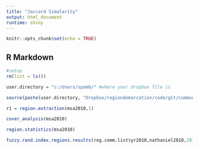 ```yaml
---
title: "Jaccard Simalarity"
output: html_document
runtime: shiny
---
```


```r
knitr::opts_chunk$set(echo = TRUE)
```

## R Markdown


```r
#setup
rm(list = ls())

user.directory = "c:/Users/spamb/" #where your dropbox file is 

source(paste(user.directory, "Dropbox/regiondemarcation/code/git/community-analysis/compare_covers_function_bank.R", sep = ''))

```



```r
r1 = region.extraction(msa2010,1)
```

```r
cover_analysis(msa2010)
```

```r
region.statistics(msa2010)
```

```r
fuzzy.rand.index.regions.results(reg.comm.list$yr2010,nathaniel2010,2010)
```









